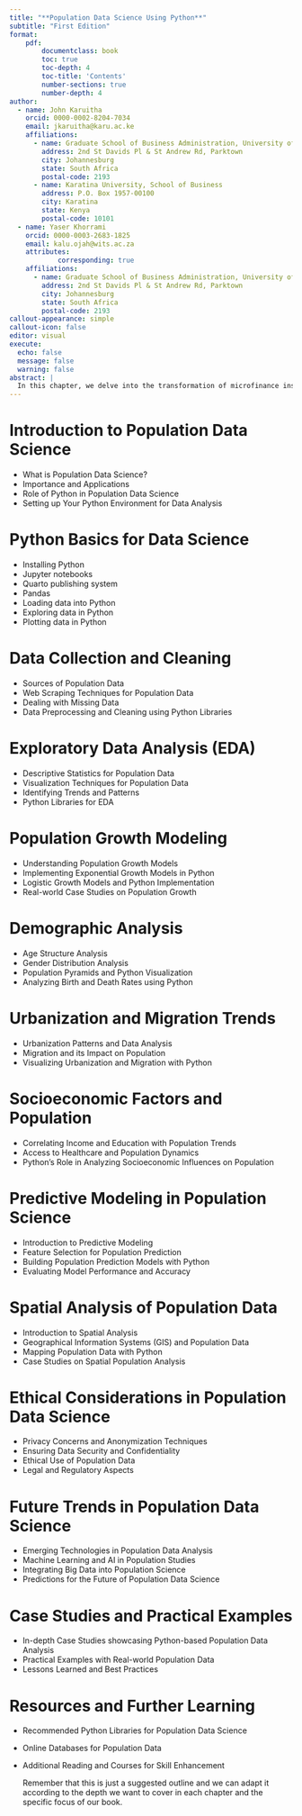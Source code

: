 ```yaml
---
title: "**Population Data Science Using Python**"
subtitle: "First Edition"
format: 
    pdf:
        documentclass: book
        toc: true
        toc-depth: 4
        toc-title: 'Contents'
        number-sections: true
        number-depth: 4
author:
  - name: John Karuitha
    orcid: 0000-0002-8204-7034
    email: jkaruitha@karu.ac.ke
    affiliations:
      - name: Graduate School of Business Administration, University of the Witwatersrand
        address: 2nd St Davids Pl & St Andrew Rd, Parktown
        city: Johannesburg
        state: South Africa
        postal-code: 2193
      - name: Karatina University, School of Business
        address: P.O. Box 1957-00100
        city: Karatina
        state: Kenya
        postal-code: 10101
  - name: Yaser Khorrami
    orcid: 0000-0003-2683-1825
    email: kalu.ojah@wits.ac.za
    attributes:
            corresponding: true
    affiliations:
      - name: Graduate School of Business Administration, University of the Witwatersrand
        address: 2nd St Davids Pl & St Andrew Rd, Parktown
        city: Johannesburg
        state: South Africa
        postal-code: 2193
callout-appearance: simple
callout-icon: false
editor: visual
execute: 
  echo: false
  message: false
  warning: false
abstract: |
  In this chapter, we delve into the transformation of microfinance institutions in Africa and its ramifications for the future of banking. The transition of Microfinance Institutions from the non-profit NGO model to the commercial model, along with the entry of Fintech firms and telecommunication companies into the financial sector, poses a significant threat to the conventional banking model. This shift results in market segmentation, leading to heightened competition in the middle and lower segments. Consequently, this competition holds the potential to enhance financial services for those who have been excluded from the system. Moreover, we anticipate a surge in collaboration between microfinance institutions and traditional banks, and even the possibility of commercial banks acquiring microfinance institutions. To tap into the microfinance market, commercial banks are likely to augment their risk assessment criteria by embracing techniques such as group lending. This evolving banking landscape aligns with the Sustainable Development Goals (SDGs). However, it is imperative to reevaluate the regulatory framework to adapt to the rapidly evolving banking architecture.
---
```


# **Introduction to Population Data Science**

- What is Population Data Science?
- Importance and Applications
- Role of Python in Population Data Science
- Setting up Your Python Environment for Data Analysis

# **Python Basics for Data Science**

- Installing Python
- Jupyter notebooks
- Quarto publishing system
- Pandas
- Loading data into Python
- Exploring data in Python
- Plotting data in Python

# **Data Collection and Cleaning**

- Sources of Population Data
- Web Scraping Techniques for Population Data
- Dealing with Missing Data
- Data Preprocessing and Cleaning using Python Libraries
  
# **Exploratory Data Analysis (EDA)**

- Descriptive Statistics for Population Data
- Visualization Techniques for Population Data
- Identifying Trends and Patterns
- Python Libraries for EDA
  
# **Population Growth Modeling**

- Understanding Population Growth Models
- Implementing Exponential Growth Models in Python
- Logistic Growth Models and Python Implementation
- Real-world Case Studies on Population Growth
  
# **Demographic Analysis**

- Age Structure Analysis
- Gender Distribution Analysis
- Population Pyramids and Python Visualization
- Analyzing Birth and Death Rates using Python
  
# **Urbanization and Migration Trends**

- Urbanization Patterns and Data Analysis
- Migration and its Impact on Population
- Visualizing Urbanization and Migration with Python
  
# **Socioeconomic Factors and Population**

- Correlating Income and Education with Population Trends
- Access to Healthcare and Population Dynamics
- Python's Role in Analyzing Socioeconomic Influences on Population
  
# **Predictive Modeling in Population Science**

- Introduction to Predictive Modeling
- Feature Selection for Population Prediction
- Building Population Prediction Models with Python
- Evaluating Model Performance and Accuracy
  
# **Spatial Analysis of Population Data**

- Introduction to Spatial Analysis
- Geographical Information Systems (GIS) and Population Data
- Mapping Population Data with Python
- Case Studies on Spatial Population Analysis
  
# **Ethical Considerations in Population Data Science**

- Privacy Concerns and Anonymization Techniques
- Ensuring Data Security and Confidentiality
- Ethical Use of Population Data
- Legal and Regulatory Aspects
  
# **Future Trends in Population Data Science**

- Emerging Technologies in Population Data Analysis
- Machine Learning and AI in Population Studies
- Integrating Big Data into Population Science
- Predictions for the Future of Population Data Science
  
# **Case Studies and Practical Examples**

- In-depth Case Studies showcasing Python-based Population Data Analysis
- Practical Examples with Real-world Population Data
- Lessons Learned and Best Practices
  
# **Resources and Further Learning**

- Recommended Python Libraries for Population Data Science
- Online Databases for Population Data
- Additional Reading and Courses for Skill Enhancement


  Remember that this is just a suggested outline and we can adapt it according to the depth we want to cover in each chapter and the specific focus of our book.